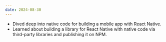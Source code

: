 ```yaml
---
date: 2024-08-30
---
```


- Dived deep into native code for building a mobile app with React Native.
- Learned about building a library for React Native with native code via third-party libraries and publishing it on NPM.
